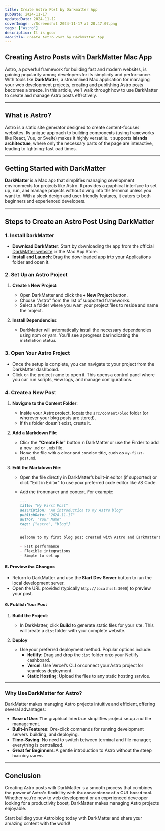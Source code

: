 ```yaml
---
title: Create Astro Post by Darkmatter App
pubDate: 2024-11-17
updatedDate: 2024-11-17
coverImage: ./Screenshot 2024-11-17 at 20.47.07.png
tags: ["Astro"]
description: It is good
seoTitle: Create Astro Post by Darkmatter App
---
```


## Creating Astro Posts with DarkMatter Mac App

Astro, a powerful framework for building fast and modern websites, is gaining popularity among developers for its simplicity and performance. With tools like **DarkMatter**, a streamlined Mac application for managing your web development projects, creating and publishing Astro posts becomes a breeze. In this article, we'll walk through how to use DarkMatter to create and manage Astro posts effectively.

---

## **What is Astro?**

Astro is a static site generator designed to create content-focused websites. Its unique approach to building components (using frameworks like React, Vue, or Svelte) makes it highly versatile. It supports **islands architecture**, where only the necessary parts of the page are interactive, leading to lightning-fast load times.

---

## **Getting Started with DarkMatter**

**DarkMatter** is a Mac app that simplifies managing development environments for projects like Astro. It provides a graphical interface to set up, run, and manage projects without diving into the terminal unless you want to. With a sleek design and user-friendly features, it caters to both beginners and experienced developers.

---

## **Steps to Create an Astro Post Using DarkMatter**

### **1. Install DarkMatter**

- **Download DarkMatter**: Start by downloading the app from the official [DarkMatter website](https://darkmatterapp.com) or the Mac App Store.
- **Install and Launch**: Drag the downloaded app into your Applications folder and open it.

### **2. Set Up an Astro Project**

1. **Create a New Project**:
   - Open DarkMatter and click the **+ New Project** button.
   - Choose "Astro" from the list of supported frameworks.
   - Select a folder where you want your project files to reside and name the project.

2. **Install Dependencies**:
   - DarkMatter will automatically install the necessary dependencies using npm or yarn. You'll see a progress bar indicating the installation status.

### **3. Open Your Astro Project**

- Once the setup is complete, you can navigate to your project from the DarkMatter dashboard.
- Click on the project name to open it. This opens a control panel where you can run scripts, view logs, and manage configurations.

### **4. Create a New Post**

1. **Navigate to the Content Folder**:
   - Inside your Astro project, locate the `src/content/blog` folder (or wherever your blog posts are stored).
   - If this folder doesn’t exist, create it.

2. **Add a Markdown File**:
   - Click the **"Create File"** button in DarkMatter or use the Finder to add a new `.md` or `.mdx` file.
   - Name the file with a clear and concise title, such as `my-first-post.md`.

3. **Edit the Markdown File**:
   - Open the file directly in DarkMatter’s built-in editor (if supported) or click "Edit in Editor" to use your preferred code editor like VS Code.
   - Add the frontmatter and content. For example:

     ```markdown
     ---
     title: "My First Post"
     description: "An introduction to my Astro blog"
     publishDate: "2024-11-17"
     author: "Your Name"
     tags: ["astro", "blog"]
     ---
     
     Welcome to my first blog post created with Astro and DarkMatter! Here's why I love using Astro:
     
     - Fast performance
     - Flexible integrations
     - Simple to set up
     ```

#### **5. Preview the Changes**

- Return to DarkMatter, and use the **Start Dev Server** button to run the local development server.
- Open the URL provided (typically `http://localhost:3000`) to preview your post.

#### **6. Publish Your Post**

1. **Build the Project**:
   - In DarkMatter, click **Build** to generate static files for your site. This will create a `dist` folder with your complete website.
   
2. **Deploy**:
   - Use your preferred deployment method. Popular options include:
     - **Netlify**: Drag and drop the `dist` folder onto your Netlify dashboard.
     - **Vercel**: Use Vercel’s CLI or connect your Astro project for seamless deployment.
     - **Static Hosting**: Upload the files to any static hosting service.

---

### **Why Use DarkMatter for Astro?**

DarkMatter makes managing Astro projects intuitive and efficient, offering several advantages:

- **Ease of Use**: The graphical interface simplifies project setup and file management.
- **Built-in Features**: One-click commands for running development servers, building, and deploying.
- **Time-Saving**: No need to switch between terminal and file manager; everything is centralized.
- **Great for Beginners**: A gentle introduction to Astro without the steep learning curve.

---

## **Conclusion**

Creating Astro posts with DarkMatter is a smooth process that combines the power of Astro's flexibility with the convenience of a GUI-based tool. Whether you’re new to web development or an experienced developer looking for a productivity boost, DarkMatter makes managing Astro projects enjoyable.

Start building your Astro blog today with DarkMatter and share your amazing content with the world!
